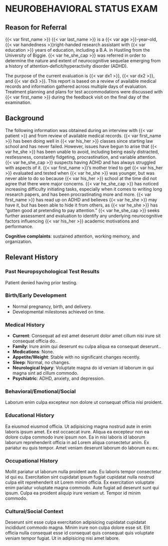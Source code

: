 # NEUROBEHAVIORAL STATUS EXAM {#nse}

## Reason for Referral

<!-- Information to Include in Reason for Referral Section
• List name and position of referral source
• Reason the individual is to be evaluated—What questions are to be addressed?
• Concerns of parent, caregiver, teacher, or examinee (if applicable)
• Previous diagnoses, disabilities, or medical concerns -->

{{< var first_name >}} {{< var last_name >}} is a {{< var age >}}-year-old, {{< var handedness >}}right-handed research assistant with {{< var education >}} years of education, including a B.A. in Hustling from the University of Biggie. {{< var he_she_cap >}} was referred in order to determine the nature and extent of neurocognitive sequelae emerging from a history of attention-deficit/hyperactivity disorder (ADHD).

The purpose of the current evaluation is {{< var dx1 >}}, {{< var dx2 >}}, and {{< var dx3 >}}. This report is based on a review of available medical records and information gathered across multiple days of evaluation. Treatment planning and plans for test accommodations were discussed with {{< var first_name >}} during the feedback visit on the final day of the examination.

## Background

<!-- **Information to Include in Background Information Section**
Provide pertinent information that has been obtained from all sources, including the referral source, family members, examinee, teachers, medical records, and so on. Do not include needless details or gossip. Following are examples of information that should be included:
• Current family dynamics (spouse, children, siblings, etc.) 
• Medical and psychiatric history
• Developmental history
• Educational history (note any special services)
• Employment history (for adults) 
• Previous therapeutic intervention 
• Current stressors
• Summary of past evaluations -->


The following information was obtained during an interview with {{< var patient >}} and from review of available medical records. {{< var first_name >}} has been doing well in {{< var his_her >}} classes since starting law school and has never failed. However, issues have begun to arise that {{< var he_she >}} has been unable to avoid, including being easily distracted, restlessness, constantly fidgeting, procrastination, and variable attention. {{< var he_she_cap >}} suspects having ADHD and has always struggled with aspects of it. {{< var first_name >}}'s mother tried to get {{< var his_her >}} evaluated and tested when {{< var he_she >}} was younger, but was never able to do so because {{< var his_her >}} school at the time did not agree that there were major concerns. {{< var he_she_cap >}} has noticed increasing difficulty initiating tasks, especially when it comes to writing long research papers, and has been procrastinating more and more. {{< var first_name >}} has read up on ADHD and believes {{< var he_she >}} may have it, but has been able to hide it from others, as {{< var he_she >}} has "gotten good at pretending to pay attention." {{< var he_she_cap >}} seeks further assessment and evaluation to identify any underlying neurocognitive factors influencing {{< var his_her >}} academic motivations and performance.

**Cognitive complaints**: sustained attention, working memory, and organization.

## Relevant History

### Past Neuropsychological Test Results

Patient denied having prior testing.

### Birth/Early Development

- Normal pregnancy, birth, and delivery.
- Developmental milestones achieved on time.

### Medical History

::: {.block above="1.2em"}
- **Current**: Consequat ad est amet deserunt dolor amet cillum nisi irure sit consequat officia do..
- **Family**: Irure anim qui deserunt eu culpa aliqua ea consequat deserunt..
- **Medications**: None.
- **Appetite/Weight**: Stable with no significant changes recently.
- **Sleep**: Normal, no changes.
- **Neurological Injury**: Voluptate magna do id veniam id laborum in qui magna sint ad cillum commodo.
- **Psychiatric**: ADHD, anxiety, and depression.
:::

### Behavioral/Emotional/Social

Laborum enim culpa excepteur non dolore ut consequat officia nisi proident.

### Educational History

Ea eiusmod eiusmod officia. Ut adipisicing magna nostrud aute in enim laboris ipsum amet. Ex est occaecat irure. Aliqua ea excepteur non ea dolore culpa commodo irure ipsum non. Ea in nisi laboris id laborum laborum reprehenderit officia in ad Lorem aliqua consectetur anim. Ex pariatur eu quis tempor. Amet veniam deserunt laborum do laborum eu ex.

### Occupational History

Mollit pariatur ut laborum nulla proident aute. Eu laboris tempor consectetur id qui eu. Exercitation sint cupidatat ipsum fugiat cupidatat nulla nostrud culpa elit reprehenderit sit Lorem minim officia. Ex exercitation voluptate enim pariatur voluptate magna commodo. Aute fugiat ad deserunt sunt qui ipsum. Culpa ea proident aliquip irure veniam ut. Tempor id minim commodo.

### Cultural/Social Context

Deserunt sint esse culpa exercitation adipisicing cupidatat cupidatat incididunt commodo magna. Minim irure non culpa dolore esse sit. Elit officia nulla consequat esse id consequat quis consequat quis voluptate veniam tempor fugiat. Ut in adipisicing nisi amet labore.
